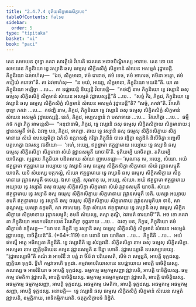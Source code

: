```yaml
---
title: "2.4.7.4 ទុតិយសិក្ខមានសិក្ខាបទ"
tableOfContents: false
sidebar:
  order: 5
type: "tipitaka"
basket: "vi"
book: "paci"
---
```



<DynamicBreadcrumb />

<Division number="1084" book="paci">

<Paragraph number="3216" book="paci">
តេន សមយេន ពុទ្ធោ ភគវា សាវត្ថិយំ វិហរតិ ជេតវនេ អនាថបិណ្ឌិកស្ស អារាមេ. តេន ខោ បន សមយេន ភិក្ខុនិយោ ទ្វេ វស្សានិ ឆសុ ធម្មេសុ សិក្ខិតសិក្ខំ សិក្ខមានំ សំឃេន អសម្មតំ វុដ្ឋាបេន្តិ. ភិក្ខុនិយោ ឯវមាហំសុ—  “ឯថ, សិក្ខមានា, ឥមំ ជានាថ, ឥមំ ទេថ, ឥមំ អាហរថ, ឥមិនា អត្ថោ, ឥមំ កប្បិយំ ករោថា”តិ. តា ឯវមាហំសុ—  “ន មយំ, អយ្យេ, សិក្ខមានា, ភិក្ខុនិយោ មយន៑”តិ.
</Paragraph>

<Paragraph number="3217" book="paci">
យា តា ភិក្ខុនិយោ អប្បិច្ឆា …បេ…  តា ឧជ្ឈាយន្តិ ខិយ្យន្តិ វិបាចេន្តិ—  “កថញ្ហិ នាម ភិក្ខុនិយោ ទ្វេ វស្សានិ ឆសុ ធម្មេសុ សិក្ខិតសិក្ខំ សិក្ខមានំ សំឃេន អសម្មតំ វុដ្ឋាបេស្សន្តី”តិ …បេ…  “សច្ចំ កិរ, ភិក្ខវេ, ភិក្ខុនិយោ ទ្វេ វស្សានិ ឆសុ ធម្មេសុ សិក្ខិតសិក្ខំ សិក្ខមានំ សំឃេន អសម្មតំ វុដ្ឋាបេន្តី”តិ? “សច្ចំ, ភគវា”តិ. វិគរហិ ពុទ្ធោ ភគវា …បេ…  កថញ្ហិ នាម, ភិក្ខវេ, ភិក្ខុនិយោ ទ្វេ វស្សានិ ឆសុ ធម្មេសុ សិក្ខិតសិក្ខំ សិក្ខមានំ សំឃេន អសម្មតំ វុដ្ឋាបេស្សន្តិ. នេតំ, ភិក្ខវេ, អប្បសន្នានំ វា បសាទាយ …បេ…  វិគរហិត្វា …បេ…  ធម្មឹ កថំ កត្វា ភិក្ខូ អាមន្តេសិ—  “អនុជានាមិ, ភិក្ខវេ, ទ្វេ វស្សានិ ឆសុ ធម្មេសុ សិក្ខិតសិក្ខាយ សិក្ខមានាយ វុដ្ឋានសម្មុតឹ ទាតុំ. ឯវញ្ច បន, ភិក្ខវេ, ទាតព្ពា. តាយ ទ្វេ វស្សានិ ឆសុ ធម្មេសុ សិក្ខិតសិក្ខាយ សិក្ខមានាយ សំឃំ ឧបសង្កមិត្វា ឯកំសំ ឧត្តរាសង្គំ ករិត្វា ភិក្ខុនីនំ បាទេ វន្ទិត្វា ឧក្កុដិកំ និសីទិត្វា អញ្ជលឹ បគ្គហេត្វា ឯវមស្ស វចនីយោ—  ‘អហំ, អយ្យេ, ឥត្ថន្នាមា ឥត្ថន្នាមាយ អយ្យាយ ទ្វេ វស្សានិ ឆសុ ធម្មេសុ សិក្ខិតសិក្ខា សិក្ខមានា សំឃំ វុដ្ឋានសម្មុតឹ យាចាមី’តិ. ទុតិយម្បិ យាចិតព្ពា. តតិយម្បិ យាចិតព្ពា. ព្យត្តាយ ភិក្ខុនិយា បដិពលាយ សំឃោ ញាបេតព្ពោ—
</Paragraph>

</Division>
<Division number="1085" book="paci">

<Paragraph number="3218" book="paci">
‘សុណាតុ មេ, អយ្យេ, សំឃោ. អយំ ឥត្ថន្នាមា ឥត្ថន្នាមាយ អយ្យាយ ទ្វេ វស្សានិ ឆសុ ធម្មេសុ សិក្ខិតសិក្ខា សិក្ខមានា សំឃំ វុដ្ឋានសម្មុតឹ យាចតិ. យទិ សំឃស្ស បត្តកល្លំ, សំឃោ ឥត្ថន្នាមាយ ទ្វេ វស្សានិ ឆសុ ធម្មេសុ សិក្ខិតសិក្ខាយ សិក្ខមានាយ វុដ្ឋានសម្មុតឹ ទទេយ្យ. ឯសា ញត្តិ.
</Paragraph>

<Paragraph number="3219" book="paci">
សុណាតុ មេ, អយ្យេ, សំឃោ. អយំ ឥត្ថន្នាមា ឥត្ថន្នាមាយ អយ្យាយ ទ្វេ វស្សានិ ឆសុ ធម្មេសុ សិក្ខិតសិក្ខា សិក្ខមានា សំឃំ វុដ្ឋានសម្មុតឹ យាចតិ. សំឃោ ឥត្ថន្នាមាយ ទ្វេ វស្សានិ ឆសុ ធម្មេសុ សិក្ខិតសិក្ខាយ សិក្ខមានាយ វុដ្ឋានសម្មុតឹ ទេតិ. យស្សា អយ្យាយ ខមតិ ឥត្ថន្នាមាយ ទ្វេ វស្សានិ ឆសុ ធម្មេសុ សិក្ខិតសិក្ខាយ សិក្ខមានាយ វុដ្ឋានសម្មុតិយា ទានំ, សា តុណ្ហស្ស; យស្សា នក្ខមតិ, សា ភាសេយ្យ.
</Paragraph>

<Paragraph number="3220" book="paci">
ទិន្នា សំឃេន ឥត្ថន្នាមាយ ទ្វេ វស្សានិ ឆសុ ធម្មេសុ សិក្ខិតសិក្ខាយ សិក្ខមានាយ វុដ្ឋានសម្មុតិ; ខមតិ សំឃស្ស, តស្មា តុណ្ហី, ឯវមេតំ ធារយាមី’”តិ.
</Paragraph>

<Paragraph number="3221" book="paci">
អថ ខោ ភគវា តា ភិក្ខុនិយោ អនេកបរិយាយេន វិគរហិត្វា ទុព្ភរតាយ …បេ…  ឯវញ្ច បន, ភិក្ខវេ, ភិក្ខុនិយោ ឥមំ សិក្ខាបទំ ឧទ្ទិសន្តុ—
</Paragraph>

</Division>
<Division number="1086" book="paci">

<Paragraph number="3222" book="paci">
<Emphasis>“យា បន ភិក្ខុនី ទ្វេ វស្សានិ ឆសុ ធម្មេសុ សិក្ខិតសិក្ខំ សិក្ខមានំ សំឃេន អសម្មតំ វុដ្ឋាបេយ្យ, បាចិត្តិយន៑”</Emphasis>តិ. (*64*:<Emphasis>119</Emphasis>)
</Paragraph>

</Division>
<Division number="1087" book="paci">

<Paragraph number="3223" book="paci">
<Emphasis>យា បនា</Emphasis>តិ យា យាទិសា …បេ…  <Emphasis>ភិក្ខុនី</Emphasis>តិ …បេ…  អយំ ឥមស្មឹ អត្ថេ អធិប្បេតា ភិក្ខុនីតិ.
</Paragraph>

<Paragraph number="3224" book="paci">
<Emphasis>ទ្វេ វស្សានី</Emphasis>តិ ទ្វេ សំវច្ឆរានិ. <Emphasis>សិក្ខិតសិក្ខា</Emphasis> នាម ឆសុ ធម្មេសុ សិក្ខិតសិក្ខា. <Emphasis>អសម្មតា</Emphasis> នាម ញត្តិទុតិយេន កម្មេន វុដ្ឋានសម្មុតិ ន ទិន្នា ហោតិ. <Emphasis>វុដ្ឋាបេយ្យា</Emphasis>តិ ឧបសម្បាទេយ្យ.
</Paragraph>

<Paragraph number="3225" book="paci">
“វុដ្ឋាបេស្សាមី”តិ គណំ វា អាចរិនឹ វា បត្តំ វា ចីវរំ វា បរិយេសតិ, សីមំ វា សម្មន្នតិ, អាបត្តិ ទុក្កដស្ស. ញត្តិយា ទុក្កដំ. ទ្វីហិ កម្មវាចាហិ ទុក្កដា. កម្មវាចាបរិយោសានេ ឧបជ្ឈាយាយ អាបត្តិ បាចិត្តិយស្ស. គណស្ស ច អាចរិនិយា ច អាបត្តិ ទុក្កដស្ស.
</Paragraph>

</Division>
<Division number="1088" book="paci">

<Paragraph number="3226" book="paci">
ធម្មកម្មេ ធម្មកម្មសញ្ញា វុដ្ឋាបេតិ, អាបត្តិ បាចិត្តិយស្ស. ធម្មកម្មេ វេមតិកា វុដ្ឋាបេតិ, អាបត្តិ បាចិត្តិយស្ស. ធម្មកម្មេ អធម្មកម្មសញ្ញា វុដ្ឋាបេតិ, អាបត្តិ បាចិត្តិយស្ស.
</Paragraph>

<Paragraph number="3227" book="paci">
អធម្មកម្មេ ធម្មកម្មសញ្ញា, អាបត្តិ ទុក្កដស្ស. អធម្មកម្មេ វេមតិកា, អាបត្តិ ទុក្កដស្ស. អធម្មកម្មេ អធម្មកម្មសញ្ញា, អាបត្តិ ទុក្កដស្ស.
</Paragraph>

</Division>
<Division number="1089" book="paci">

<Paragraph number="3228" book="paci">
អនាបត្តិ—  ទ្វេ វស្សានិ ឆសុ ធម្មេសុ សិក្ខិតសិក្ខំ សិក្ខមានំ សំឃេន សម្មតំ វុដ្ឋាបេតិ, ឧម្មត្តិកាយ, អាទិកម្មិកាយាតិ.

</Paragraph>
</Division>

<Paragraph number="3229" type="center" book="paci">
ចតុត្ថសិក្ខាបទំ និដ្ឋិតំ.
</Paragraph>
